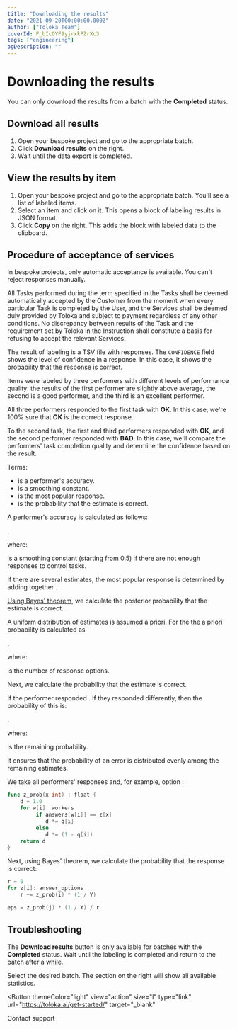 ```yaml
---
title: "Downloading the results"
date: "2021-09-20T00:00:00.000Z"
author: ["Toloka Team"]
coverId: F_bIcOYF9yjrxkPZrXc3
tags: ["engineering"]
ogDescription: ""
---
```


# Downloading the results

<YFMNotes title="Warning">

You can only download the results from a batch with the **Completed** status.

</YFMNotes>

## Download all results

1. Open your bespoke project and go to the appropriate batch.
1. Click **Download results** on the right.
1. Wait until the data export is completed.

## View the results by item

1. Open your bespoke project and go to the appropriate batch. You'll see a list of labeled items.
1. Select an item and click on it. This opens a block of labeling results in JSON format.
1. Click **Copy** on the right. This adds the block with labeled data to the clipboard.

## Procedure of acceptance of services

<YFMNotes title="Note">

In bespoke projects, only automatic acceptance is available. You can't reject responses manually.

</YFMNotes>

All Tasks performed during the term specified in the Tasks shall be deemed automatically accepted by the Customer from the moment when every particular Task is completed by the User, and the Services shall be deemed duly provided by Toloka and subject to payment regardless of any other conditions. No discrepancy between results of the Task and the requirement set by Toloka in the Instruction shall constitute a basis for refusing to accept the relevant Services.

The result of labeling is a TSV file with responses. The `CONFIDENCE` field shows the level of confidence in a response. In this case, it shows the probability that the response is correct.

<YFMCut title="Example">

Items were labeled by three performers with different levels of performance quality: the results of the first performer are slightly above average, the second is a good performer, and the third is an excellent performer.

All three performers responded to the first task with **OK**. In this case, we're 100% sure that **OK** is the correct response.

To the second task, the first and third performers responded with **OK**, and the second performer responded with **BAD**. In this case, we'll compare the performers' task completion quality and determine the confidence based on the result.

</YFMCut>

<YFMCut title="How it's calculated">

Terms:

- <Formula withoutContainer={true} content="q[i]"/> is a performer's accuracy.
- <Formula withoutContainer={true} content="K"/> is a smoothing constant.
- <Formula withoutContainer={true} content="z[j]"/> is the most popular response.
- <Formula withoutContainer={true} content="z[x]"/> is the probability that the estimate is correct.

A performer's accuracy <Formula withoutContainer={true} content="q[i]"/> is calculated as follows:

<Formula withoutContainer={true} content="q[i] = \frac{K+correct.golden.sets[i]}{2×K+total.golden.sets[i]}"/>,

where:

<Formula withoutContainer={true} content="K"/> is a smoothing constant (starting from 0.5) if there are not enough responses to control tasks.

If there are several estimates, the most popular response is determined by adding together <Formula withoutContainer={true} content="q[i]$ of the performers who selected each response option. The response with the largest total is considered more correct. Let's call this estimate $z[j]"/>.

[Using Bayes' theorem](https://en.wikipedia.org/wiki/Bayes%27_theorem), we calculate the posterior probability that the estimate <Formula withoutContainer={true} content="z[j]"/> is correct.

A uniform distribution of estimates is assumed a priori. For the <Formula withoutContainer={true} content="z[x]"/> the a priori probability is calculated as

<Formula withoutContainer={true} content="P(z[x]) = \frac{1}{Y}"/>,

where:

<Formula withoutContainer={true} content="Y"/> is the number of response options.

Next, we calculate the probability that the estimate <Formula withoutContainer={true} content="z[j]"/> is correct.

If the performer responded <Formula withoutContainer={true} content="z[j]$, then the probability of this is equal to the performer's accuracy $q[i]"/>. If they responded differently, then the probability of this is:

<Formula withoutContainer={true} content="\frac{1-q[i]}{Y-1}"/>,

where:

<Formula withoutContainer={true} content="(1 - q[i])"/> is the remaining probability.

It ensures that the probability of an error is distributed evenly among the remaining estimates.

We take all performers' responses and, for example, option <Formula withoutContainer={true} content="z[x]$ and calculate the probability that performers will select this response, provided that the correct response is $z[x]"/>:

```go
func z_prob(x int) : float {
    d = 1.0
    for w[i]: workers
         if answers[w[i]] == z[x]
            d *= q[i]
         else
            d *= (1 - q[i])
    return d
}
```

Next, using Bayes' theorem, we calculate the probability that the response <Formula withoutContainer={true} content="z[j]"/> is correct:

```go
r = 0
for z[i]: answer_options
    r += z_prob(i) * (1 / Y)

eps = z_prob(j) * (1 / Y) / r
```

</YFMCut>

## Troubleshooting

<YFMCut title="Why can't I download the results?">

The **Download results** button is only available for batches with the **Completed** status. Wait until the labeling is completed and return to the batch after a while.

</YFMCut>

<YFMCut title="How do I find out how long it took to label my data?">

Select the desired batch. The section on the right will show all available statistics.

</YFMCut>

<Button
  themeColor="light"
  view="action"
  size="l"
  type="link"
  url="https://toloka.ai/get-started/"
  target="_blank"
>
  Contact support
</Button>
